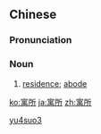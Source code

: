 ==Chinese==
{{zh-forms}}

===Pronunciation===
{{zh-pron
|m=yùsuǒ
|c=jyu6 so2
|mn=qz,xm:gū-só͘/zz:gī-sé
|cat=n
}}

===Noun===
{{zh-noun}}

# {{lb|zh|literary}} [[residence]]; [[abode]]

[[Category:Mandarin literary terms|yu4suo3]]

[[ko:寓所]]
[[ja:寓所]]
[[zh:寓所]]